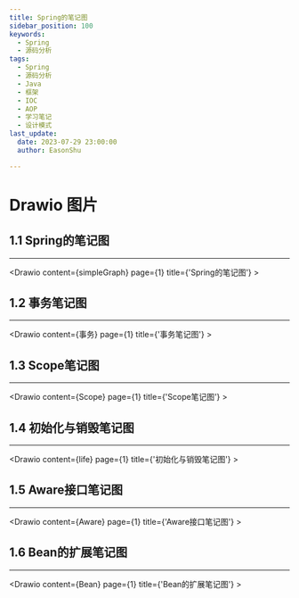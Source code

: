 ```yaml
---
title: Spring的笔记图
sidebar_position: 100
keywords:
  - Spring
  - 源码分析
tags:
  - Spring
  - 源码分析
  - Java
  - 框架
  - IOC
  - AOP
  - 学习笔记
  - 设计模式
last_update:
  date: 2023-07-29 23:00:00
  author: EasonShu

---
```


# Drawio 图片


## 1.1 Spring的笔记图

----
<Drawio content={simpleGraph} page={1} title={'Spring的笔记图'} >
</Drawio>


## 1.2 事务笔记图

----
<Drawio content={事务} page={1} title={'事务笔记图'} >
</Drawio>

## 1.3 Scope笔记图

----
<Drawio content={Scope} page={1} title={'Scope笔记图'} >
</Drawio>

## 1.4 初始化与销毁笔记图

----
<Drawio content={life} page={1} title={'初始化与销毁笔记图'} >
</Drawio>

## 1.5 Aware接口笔记图

----
<Drawio content={Aware} page={1} title={'Aware接口笔记图'} >
</Drawio>

## 1.6 Bean的扩展笔记图

----
<Drawio content={Bean} page={1} title={'Bean的扩展笔记图'} >
</Drawio>




